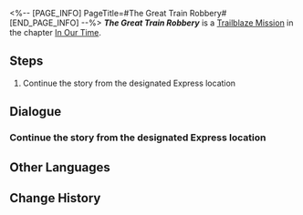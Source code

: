 <%-- [PAGE_INFO]
PageTitle=#The Great Train Robbery#
[END_PAGE_INFO] --%>
{{Stub|Dialogue.}}
{{Mission Infobox
|id            = 1032301
|title         = 
|image         = <!--Mission The Great Train Robbery.png-->
|type          = Trailblaze
|event_name    = 
|chapter       = In Our Time
|requirements  = [[Trailblaze Mission]] ''[[A Walk Among the Tombstones]]'' completed
|summary       = The Galaxy Ranger Boothill looks to be a mean customer at first glance, but it turns out he just wants to verify the Express' identity before forming a partnership. After seeing that the Express holds the token of The Hunt bequeathed by the Xianzhou Alliance, he also demonstrates his own sincerity and unveils a disturbing truth: the shadow of Nihility is invading the sweet dreams and Express the Crew might be in serious danger.
|characters    = Trailblazer
|startLocation = [[Penacony]] - [[Clock Studios Theme Park]]
|world         = Penacony
|area          = Clock Studios Theme Park
|prev          = A Walk Among the Tombstones
|next          = The Fool Always Rings Twice
|rewards       = Trailblaze EXP*300; Stellar Jade*40; Traveler's Guide*4; Lost Crystal*4; Clock Credits*150; Credit*30,000
}}
'''''The Great Train Robbery''''' is a [[Trailblaze Mission]] in the chapter [[In Our Time]].

==Steps==
# Continue the story from the designated Express location

<!--
==Gameplay Notes==

--><!--
==Trial Character==

-->
==Dialogue==
{{Stub Dialogue}}
===Continue the story from the designated Express location===
{{Mission Description|type=trailblaze|location=Clock Studios Theme Park|Despite Aventurine revealing The Family's dark secrets in Penacony to all at the cost of his own life, the countdown to the Charmony Festival continues thanks to the operations of The Family's united efforts. At the same time, the Astral Express seems to have welcomed an uninvited guest...}}
{{Dialogue Start}}
:{{tx}}
{{Dialogue End}}

==Other Languages==
{{Other Languages
|en   = The Great Train Robbery
|zhs  = 火车大劫案
|zht  = 火車大劫案
|ja   = 列車大強盗
|ko   = 대열차강도
|es   = Gran robo en el tren
|fr   = Le grand braquage du train
|ru   = Большое ограбление поезда
|th   = การปล้นรถไฟครั้งใหญ่
|vi   = Vụ Cướp Tàu
|de   = Der große Eisenbahnraub
|id   = Perampokan Besar Kereta
|pt   = O Grande Roubo do Trem
}}

==Change History==
{{Change History|2.2}}
